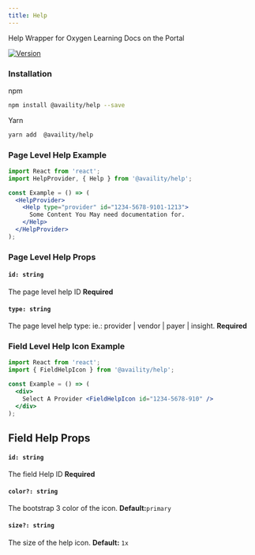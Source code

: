 ```yaml
---
title: Help
---
```


Help Wrapper for Oxygen Learning Docs on the Portal

[![Version](https://img.shields.io/npm/v/@availity/help.svg?style=for-the-badge)](https://www.npmjs.com/package/@availity/help)

### Installation

npm

```bash
npm install @availity/help --save
```

Yarn

```bash
yarn add  @availity/help
```

### Page Level Help Example

```jsx
import React from 'react';
import HelpProvider, { Help } from '@availity/help';

const Example = () => (
  <HelpProvider>
    <Help type="provider" id="1234-5678-9101-1213">
      Some Content You May need documentation for.
    </Help>
  </HelpProvider>
);
```

### Page Level Help Props

#### `id: string`

The page level help ID **Required**

#### `type: string`

The page level help type: ie.: provider | vendor | payer | insight. **Required**

### Field Level Help Icon Example

```jsx
import React from 'react';
import { FieldHelpIcon } from '@availity/help';

const Example = () => (
  <div>
    Select A Provider <FieldHelpIcon id="1234-5678-910" />
  </div>
);
```

## Field Help Props

#### `id: string`

The field Help ID **Required**

#### `color?: string`

The bootstrap 3 color of the icon. **Default:**`primary`

#### `size?: string`

The size of the help icon. **Default:** `1x`
